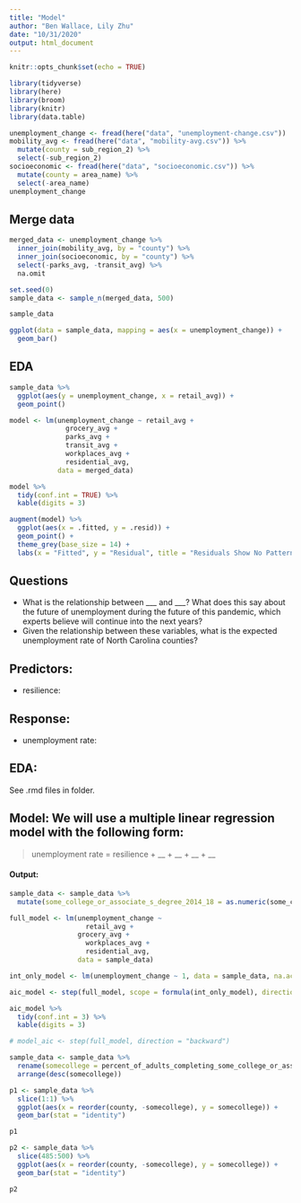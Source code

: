 ```yaml
---
title: "Model"
author: "Ben Wallace, Lily Zhu"
date: "10/31/2020"
output: html_document
---
```


```r
knitr::opts_chunk$set(echo = TRUE)
```

```r
library(tidyverse)
library(here)
library(broom)
library(knitr)
library(data.table)
```


```r
unemployment_change <- fread(here("data", "unemployment-change.csv"))
mobility_avg <- fread(here("data", "mobility-avg.csv")) %>%
  mutate(county = sub_region_2) %>%
  select(-sub_region_2)
socioeconomic <- fread(here("data", "socioeconomic.csv")) %>%
  mutate(county = area_name) %>%
  select(-area_name)
unemployment_change
```

## Merge data

```r
merged_data <- unemployment_change %>%
  inner_join(mobility_avg, by = "county") %>%
  inner_join(socioeconomic, by = "county") %>%
  select(-parks_avg, -transit_avg) %>%
  na.omit

set.seed(0)
sample_data <- sample_n(merged_data, 500) 

sample_data
```

```r
ggplot(data = sample_data, mapping = aes(x = unemployment_change)) +
  geom_bar()
```

## EDA

```r
sample_data %>%
  ggplot(aes(y = unemployment_change, x = retail_avg)) +
  geom_point()
```

```r
model <- lm(unemployment_change ~ retail_avg + 
              grocery_avg + 
              parks_avg + 
              transit_avg + 
              workplaces_avg + 
              residential_avg, 
            data = merged_data)

model %>%
  tidy(conf.int = TRUE) %>%
  kable(digits = 3)
```




```r
augment(model) %>%
  ggplot(aes(x = .fitted, y = .resid)) +
  geom_point() +
  theme_grey(base_size = 14) +
  labs(x = "Fitted", y = "Residual", title = "Residuals Show No Pattern")
```


## Questions
- What is the relationship between ___ and ___? What does this say about the future of unemployment during the future of this pandemic, which experts believe will continue into the next years?
- Given the relationship between these variables, what is the expected unemployment rate of North Carolina counties?

## Predictors:
- resilience:

## Response:
- unemployment rate:

## EDA:

See .rmd files in folder.

## Model: We will use a multiple linear regression model with the following form:

> unemployment rate = resilience + __ + __ + __ + __

#### Output:

```r

sample_data <- sample_data %>%
  mutate(some_college_or_associate_s_degree_2014_18 = as.numeric(some_college_or_associate_s_degree_2014_18))

full_model <- lm(unemployment_change ~ 
                   retail_avg +
                 grocery_avg + 
                   workplaces_avg + 
                   residential_avg, 
                 data = sample_data)

int_only_model <- lm(unemployment_change ~ 1, data = sample_data, na.action = na.omit)

aic_model <- step(full_model, scope = formula(int_only_model), direction = "backward")

aic_model %>%
  tidy(conf.int = 3) %>%
  kable(digits = 3)

# model_aic <- step(full_model, direction = "backward")
```


```r
sample_data <- sample_data %>%
  rename(somecollege = percent_of_adults_completing_some_college_or_associate_s_degree_2014_18) %>%
  arrange(desc(somecollege))

p1 <- sample_data %>%
  slice(1:1) %>%
  ggplot(aes(x = reorder(county, -somecollege), y = somecollege)) +
  geom_bar(stat = "identity")

p1

p2 <- sample_data %>%
  slice(485:500) %>%
  ggplot(aes(x = reorder(county, -somecollege), y = somecollege)) +
  geom_bar(stat = "identity")

p2
```

